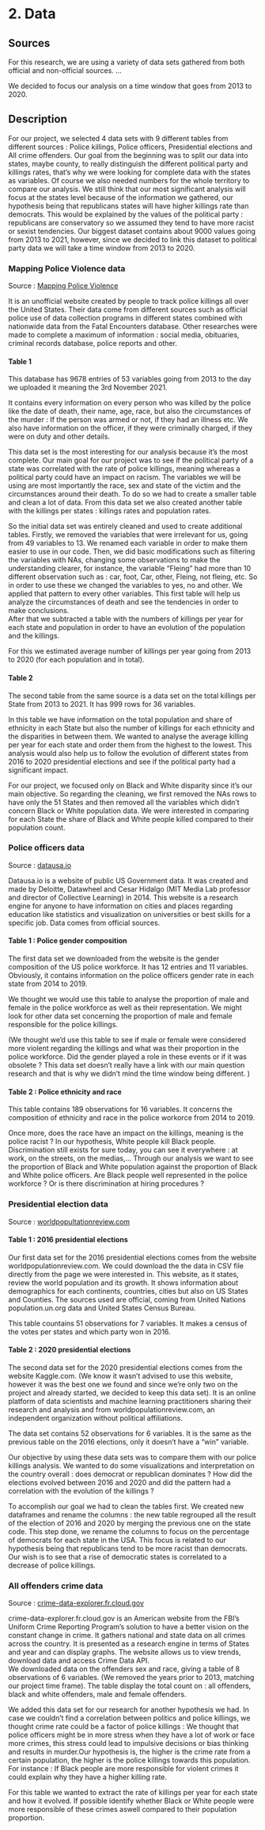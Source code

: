 # 2. Data


## Sources 
For this research, we are using a variety of data sets gathered from both official and non-official sources. 
...

We decided to focus our analysis on a time window that goes from 2013 to 2020.

## Description

For our project, we selected 4 data sets with 9 different tables from different sources : Police killings, Police officers, Presidential elections and All crime offenders.
Our goal from the beginning was to split our data into states, maybe county, to really distinguish the different political party and killings rates, that’s why we were looking for complete data with the states as variables. Of course we also needed numbers for the whole territory to compare our analysis. We still think that our most significant analysis will focus at the states level because of the information we gathered, our hypothesis being that republicans states will have higher killings rate than democrats. This would be explained by the values of the political party : republicans are conservatory so we assumed they tend to have more racist or sexist tendencies. 
Our biggest dataset contains about 9000 values going from 2013 to 2021, however, since we decided to link this dataset to political party data we will take a time window from 2013 to 2020.

### **Mapping Police Violence data**

Source : [Mapping Police Violence](https://mappingpoliceviolence.org/)  

It is an unofficial website created by people to track police killings all over the United States. Their data come from different sources such as official police use of data collection programs in different states combined with nationwide data from the Fatal Encounters database. Other researches were made to complete a maximum of information : social media, obituaries, criminal records database, police reports and other. 

#### **Table 1**  

This database has 9678 entries of 53 variables going from 2013 to the day we uploaded it meaning the 3rd November 2021.  

It contains every information on every person who was killed by the police like the date of death, their name, age, race, but also the circumstances of the murder : If the person was armed or not, if they had an illness etc. We also have information on the officer, if they were criminally charged, if they were on duty and other details.
   
This data set is the most interesting for our analysis because it’s the most complete. Our main goal for our project was to see if the political party of a state was correlated with the rate of police killings, meaning whereas a political party could have an impact on racism. The variables we will be using are most importantly the race, sex and state of the victim and the circumstances around their death. To do so we had to create a smaller table and clean a lot of data. From this data set we also created another table with the killings per states : killings rates and population rates. 

So the initial data set was entirely cleaned and used to create additional tables. Firstly, we removed the variables that were irrelevant for us, going from 49 variables to 13. We renamed each variable in order to make them easier to use in our code. Then, we did basic modifications such as filtering the variables with NAs, changing some observations to make the understanding clearer, for instance, the variable “Fleing” had more than 10 different observation such as : car, foot, Car, other, Fleing, not fleing, etc. So in order to use these we changed the variables to yes, no and other. We applied that pattern to every other variables. This first table will help us analyze the circumstances of death and see the tendencies in order to make conclusions.  
After that we subtracted a table with the numbers of killings per year for each state and population in order to have an evolution of the population and the killings. 
  
For this we estimated average number of killings per year going from 2013 to 2020 (for each population and in total).

#### **Table 2**  

The second table from the same source is a data set on the total killings per State from 2013 to 2021. It has 999 rows for 36 variables. 

In this table we have information on the total population and share of ethnicity in each State but also the number of killings for each ethnicity and the disparities in between them. We wanted to analyse the average killing per year for each state and order them from the highest to the lowest. This analysis would also help us to follow the evolution of different states from 2016 to 2020 presidential elections and see if the political party had a significant impact. 

For our project, we focused only on Black and White disparity since it's our main objective. So regarding the cleaning, we first removed the NAs rows to have only the 51 States and then removed all the variables which didn't concern Black or White population data. We were interested in comparing for each State the share of Black and White people killed compared to their population count. 

### **Police officers data** 

Source : [datausa.io](https://datausa.io/profile/soc/police-officers#demographics)
  
Datausa.io is a website of public US Government data. It was created and made by Deloitte, Datawheel and Cesar Hidalgo (MIT Media Lab professor and director of Collective Learning) in 2014. This website is a research engine for anyone to have information on cities and places regarding education like statistics and visualization on universities or best skills for a specific job. 
Data comes from official sources. 

#### **Table 1 : Police gender composition**  

The first data set we downloaded from the website is the gender composition of the US police workforce. It has 12 entries and 11 variables. Obviously, it contains information on the police officers gender rate in each state from 2014 to 2019. 
   
We thought we would use this table to analyse the proportion of male and female in the police workforce as well as their representation. We might look for other data set concerning the proportion of male and female responsible for the police killings. 

(We thought we’d use this table to see if male or female were considered more violent regarding the killings and what was their proportion in the police workforce. Did the gender played a role in these events or if it was obsolete ? This data set doesn't really have a link with our main question research and that is why we didn't mind the time window being different. )
   
#### **Table 2 : Police ethnicity and race**

This table contains 189 observations for 16 variables. It concerns the composition of ethnicity and race in the police workorce from 2014 to 2019. 
   
Once more, does the race have an impact on the killings, meaning is the police racist ? In our hypothesis, White people kill Black people. Discrimination still exists for sure today, you can see it everywhere : at work, on the streets, on the medias,... Through our analysis we want to see the proportion of Black and White population against the proportion of Black and White police officers. Are Black people well represented in the police workforce ? Or is there discrimination at hiring procedures ?


### **Presidential election data** 

Source : [worldpopultationreview.com](https://worldpopulationreview.com/state-rankings/2016-election-results-by-state)  

#### **Table 1 : 2016 presidential elections**  

Our first data set for the 2016 presidential elections comes from the website worldpopulationreview.com. We could download the the data in CSV file directly from the page we were interested in. This website, as it states, review the world population and its growth. It shows information about demographics for each continents, countries, cities but also on US States and Counties. The sources used are official, coming from United Nations population.un.org data and United States Census Bureau. 
  
This table countains 51 observations for 7 variables. It makes a census of the votes per states and which party won in 2016. 
  

#### **Table 2 : 2020 presidential elections**      
  
The second data set for the 2020 presidential elections comes from the website Kaggle.com. (We know it wasn’t advised to use this website, however it was the best one we found and since we’re only two on the project and already started, we decided to keep this data set). It is an online platform of data scientists and machine learning practitioners sharing their research and analysis and from worldpopulationreview.com, an independent organization without political affiliations.
  
The data set contains 52 observations for 6 variables. It is the same as the previous table on the 2016 elections, only it doesn’t have a “win” variable. 
  
Our objective by using these data sets was to compare them with our police killings analysis. We wanted to do some visualizations and interpretation on the country overall : does democrat or republican dominates ? How did the elections evolved between 2016 and 2020 and did the pattern had a correlation with the evolution of the killings ? 
  
To accomplish our goal we had to clean the tables first. We created new dataframes and rename the columns : the new table regrouped all the result of the election of 2016 and 2020 by merging the previous one on the state code. This step done, we rename the columns to focus on the percentage of democrats for each state in the USA. This focus is related to our hypothesis being that republicans tend to be more racist than democrats. Our wish is to see that a rise of democratic states is correlated to a decrease of police killings. 
  
  
### **All offenders crime data**   
  
Source : [crime-data-explorer.fr.cloud.gov](https://crime-data-explorer.fr.cloud.gov/pages/explorer/crime/crime-trend )
  
crime-data-explorer.fr.cloud.gov is an American website from the FBI’s Uniform Crime Reporting Program’s solution to have a better vision on the constant change in crime. It gathers national and state data on all crimes across the country. It is presented as a research engine in terms of States and year and can display graphs. The website allows us to view trends, download data and access Crime Data API.   
We downloaded data on the offenders sex and race, giving a table of 8 observations of 6 variables. (We removed the years prior to 2013, matching our project time frame). The table display the total count on : all offenders, black and white offenders, male and female offenders.
  
We added this data set for our research for another hypothesis we had. In case we couldn’t find a correlation between politics and police killings, we thought crime rate could be a factor of police killings : We thought that police officers might be in more stress when they have a lot of work or face more crimes, this stress could lead to impulsive decisions or bias thinking and results in murder.Our hypothesis is, the higher is the crime rate from a certain population, the higher is the police killings towards this population. For instance : If Black people are more responsible for violent crimes it could explain why they have a higher killing rate. 
  
For this table we wanted to extract the rate of killings per year for each state and how it evolved. If possible identify whether Black or White people were more responsible of these crimes aswell compared to their population proportion.
    


